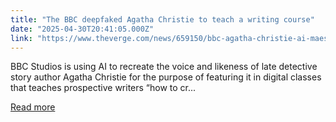 ```yaml
---
title: "The BBC deepfaked Agatha Christie to teach a writing course"
date: "2025-04-30T20:41:05.000Z"
link: "https://www.theverge.com/news/659150/bbc-agatha-christie-ai-maestro-classes"
---
```


BBC Studios is using AI to recreate the voice and likeness of late detective story author Agatha Christie for the purpose of featuring it in digital classes that teaches prospective writers “how to cr...

[Read more](https://www.theverge.com/news/659150/bbc-agatha-christie-ai-maestro-classes)
